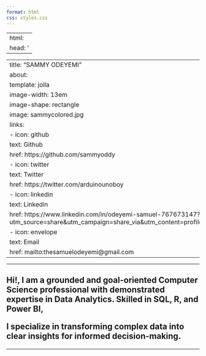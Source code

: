 ---
format: html
css: styles.css
---

---
html:
  head: '<meta name="viewport" content="width=device-width, initial-scale=1.0">'
---

---
title: "SAMMY ODEYEMI"
about: 
  template: jolla
  image-width: 13em
  image-shape: rectangle
  image: sammycolored.jpg
  links:
    - icon: github
      text: Github
      href: https://github.com/sammyoddy
    - icon: twitter
      text: Twitter
      href: https://twitter.com/arduinounoboy
    - icon: linkedin
      text: Linkedin
      href: https://www.linkedin.com/in/odeyemi-samuel-767673147?utm_source=share&utm_campaign=share_via&utm_content=profile&utm_medium=android_app
    - icon: envelope
      text: Email
      href: mailto:thesamuelodeyemi@gmail.com
---

```{=html}
<HR><h2>Hi!, I am a grounded and goal-oriented Computer Science professional with demonstrated expertise in Data Analytics. Skilled in SQL, R, and Power BI, <p>I specialize in transforming complex data into clear insights for informed decision-making.</p></h2>
```

------------------------------------------------------------------------

<br>

```{=html}
```
